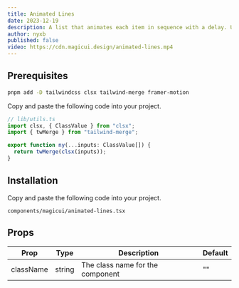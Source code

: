 ```yaml
---
title: Animated Lines
date: 2023-12-19
description: A list that animates each item in sequence with a delay. Used to showcase notifications or events on your landing page.
author: nyxb
published: false
video: https://cdn.magicui.design/animated-lines.mp4
---
```


<ComponentPreview name="animated-lines-demo" />

<Steps>

<Step>

## Prerequisites

```bash
pnpm add -D tailwindcss clsx tailwind-merge framer-motion
```

Copy and paste the following code into your project.

```typescript
// lib/utils.ts
import clsx, { ClassValue } from "clsx";
import { twMerge } from "tailwind-merge";

export function ny(...inputs: ClassValue[]) {
  return twMerge(clsx(inputs));
}
```

</Step>

<Step>

## Installation

Copy and paste the following code into your project.

```text
components/magicui/animated-lines.tsx
```

<ComponentSource name="animated-lines" />

</Step>

</Steps>

## Props

| Prop      | Type   | Description                      | Default |
| --------- | ------ | -------------------------------- | ------- |
| className | string | The class name for the component | ""      |
